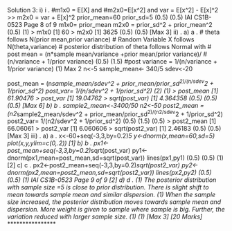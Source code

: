 Solution 3:
i) i
.
#m1x0 = E[X] and 
#m2x0=E[x^2] and var = E[x^2] - E[x]^2 >> m2x0 = var + E[x]^2 
prior_mean=60
prior_sd=5
(0.5)
(0.5)
IAI CS1B-0523
 Page 8 of 9
m1x0= prior_mean
m2x0 = prior_sd^2 + prior_mean^2
(0.5)
(1)
> m1x0
[1] 60
> m2x0
[1] 3625
(0.5)
(0.5)
[Max 3]
ii) .
a) a
.
# theta follows N(prior mean,prior variance)
# Random Variable X follows N(theta,variance)
# posterior distribution of theta follows Normal with
# post mean = (n*sample mean/variance +prior mean/prior variance)/
# (n/variance + 1/prior variance)
(0.5)
(1.5)
#post variance = 1/(n/variance + 1/prior variance) (1)
Max 2
n<-5
sample_mean<- 340/5
sdev<-20
 
post_mean = (n*sample_mean/sdev^2 + prior_mean/prior_sd^2)/(n/sdev^2 + 1/prior_sd^2)
post_var= 1/(n/sdev^2 + 1/prior_sd^2)
(2)
(1)
> post_mean
[1] 61.90476
> post_var
[1] 19.04762
> sqrt(post_var)
[1] 4.364358
(0.5)
(0.5)
(0.5)
[Max 6]
b) b
.
sample2_mean<-3400/50
n2<-50
post2_mean = (n2*sample2_mean/sdev^2 + prior_mean/prior_sd^2)/(n2/sdev^2 + 1/prior_sd^2)
post2_var= 1/(n2/sdev^2 + 1/prior_sd^2)
(0.5)
(1.5)
(0.5)
> post2_mean
[1] 66.06061
> post2_var
[1] 6.060606
> sqrt(post2_var)
[1] 2.46183
(0.5)
(0.5)
[Max 3]
iii) .
a) a
.
x<-60+seq(-3,3,by=0.2)*5
y<-dnorm(x,mean=60,sd=5)
plot(x,y,ylim=c(0,.2)) [1]
b) b
.
px1<-post_mean+seq(-3,3,by=0.2)*sqrt(post_var)
py1<-dnorm(px1,mean=post_mean,sd=sqrt(post_var))
lines(px1,py1)
(0.5)
(0.5)
(1)
[2]
c) c
.
px2<-post2_mean+seq(-3,3,by=0.2)*sqrt(post2_var)
py2<-dnorm(px2,mean=post2_mean,sd=sqrt(post2_var))
lines(px2,py2)
(0.5)
(0.5)
(1)
IAI CS1B-0523
 Page 9 of 9
[2]
d) d
.
(1)
The posterior distribution with sample size =5 is close to prior distribution. There is slight shift to 
mean towards sample mean and similar dispersion. 
(1)
When the sample size increased, the posterior distribution moves towards sample mean and 
dispersion. 
More weight is given to sample where sample is big. Further, the variation reduced with larger 
sample size. 
(1)
(1)
[Max 3]
[20 Marks]
*****************